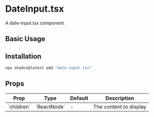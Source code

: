 # DateInput.tsx

A date-input.tsx component.

## Basic Usage

<ComponentTabs name="date-input.tsx-basic" />

## Installation

```bash
npx shadcn@latest add "date-input.tsx"
```

## Props

<div className="my-6 w-full overflow-y-auto">
  <table className="w-full">
    <thead>
      <tr className="m-0 border-t p-0 even:bg-muted">
        <th className="border px-4 py-2 text-left font-bold">Prop</th>
        <th className="border px-4 py-2 text-left font-bold">Type</th>
        <th className="border px-4 py-2 text-left font-bold">Default</th>
        <th className="border px-4 py-2 text-left font-bold">Description</th>
      </tr>
    </thead>
    <tbody>
      <tr className="m-0 border-t p-0 even:bg-muted">
        <td className="border px-4 py-2 text-left">`children`</td>
        <td className="border px-4 py-2 text-left">`ReactNode`</td>
        <td className="border px-4 py-2 text-left">-</td>
        <td className="border px-4 py-2 text-left">The content to display</td>
      </tr>
    </tbody>
  </table>
</div>
